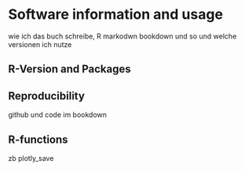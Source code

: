 # Software information and usage
wie ich das buch schreibe, R markodwn bookdown und so und welche versionen ich nutze

## R-Version and Packages

## Reproducibility
github und code im bookdown

## R-functions
zb plotly_save

